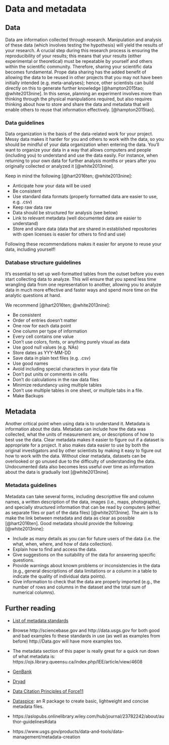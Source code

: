 # Data and metadata {#data}

## Data

Data are information collected through research. Manipulation and analysis of these data (which involves testing the hypothesis) will yield the results of your research. A crucial step during this research process is ensuring the reproducibility of your results; this means that your results (either experimental or theoretical) must be repeatable by yourself and others within the scientific community. Therefore, sharing your scientific data becomes fundamental. Prope data sharing has the added benefit of allowing the data to be reused in other projects that you may not have been initially intended (e.g. meta-analyses); hence, other scientists can build directly on this to generate further knowledge 
[@hampton2015tao; @white2013nine].
In this sense, planning an experiment involves more than thinking through the physical manipulations required, but also requires thinking about how to store and share the data and metadata that will enable others to reuse that information effectively. 
[@hampton2015tao].

### Data guidelines

Data organization is the basis of the data-related work for your project. Messy data makes it harder for you and others to work with the data, so you should be mindful of your data organization when entering the data. You’ll want to organize your data in a way that allows computers and people (including you) to understand and use the data easily. For instance, when returning to your own data for further analysis months or years after you originally collected or analyzed it [@white2013nine].

Keep in mind the following [@hart2016ten; @white2013nine]:

* Anticipate how your data will be used
* Be consistent
* Use standard data formats (properly formatted data are easier to use, e.g. .csv)
* Keep raw data raw
* Data should be structured for analysis (see below)
* Link to relevant metadata (well documented data are easier to understand)
* Store and share data (data that are shared in established repositories with open licenses is easier for others to find and use)

Following these recommendations makes it easier for anyone to reuse your data, including yourself!

### Database structure guidelines

It’s essential to set up well-formatted tables from the outset before you even start collecting data to analyze. 
This will ensure that you spend less time wrangling data from one representation to another, allowing you to analyze data in much more effective and faster ways and spend more time on the analytic questions at hand.

We recommend [@hart2016ten; @white2013nine]:

* Be consistent
* Order of entries doesn’t matter
* One row for each data point
* One column per type of information
* Every cell contains one value
* Don’t use colors, fonts, or anything purely visual as data
* Use good null values (e.g. NAs)
* Store dates as YYY-MM-DD
* Save data in plain text files (e.g. .csv)
* Use good names
* Avoid including special characters in your data file
* Don’t put units or comments in cells
* Don't do calculations in the raw data files
* Minimize redundancy using multiple tables
* Don’t use multiple tables in one sheet, or multiple tabs in a file.
* Make Backups

## Metadata

Another critical point when using data is to understand it. Metadata is information about the data. Metadata can include how the data was collected, what the units of measurement are, or descriptions of how to best use the data. Clear metadata makes it easier to figure out if a dataset is appropriate for a project. It also makes data easier to use by both the original investigators and by other scientists by making it easy to figure out how to work with the data. Without clear metadata, datasets can be overlooked or go unused due to the difficulty of understanding the data. Undocumented data also becomes less useful over time as information about the data is gradually lost [@white2013nine]. 

### Metadata guidelines

Metadata can take several forms, including descripttive file and column names, a written description of the data, images (i.e., maps, photographs), and specially structured information that can be read by computers (either as separate files or part of the data files) [@white2013nine]. The aim is to make the link between metadata and data as clear as possible [@hart2016ten]. 
Good metadata should provide the following:
[@white2013nine]:

* Include as many details as you can for future users of the data (i.e. the what, when, where, and how of data collection).
* Explain how to find and access the data.
* Give suggestions on the suitability of the data for answering specific questions.
* Provide warnings about known problems or inconsistencies in the data (e.g., general descriptions of data limitations or a column in a table to indicate the quality of individual data points).
* Give information to check that the data are properly imported (e.g., the number of rows and columns in the dataset and the total sum of numerical columns).

## Further reading

* [List of metadata standards](http://www.dcc.ac.uk/resources/metadata-standards/list)

* Browse http://sciencebase.gov and http://data.usgs.gov for both good and bad examples fo these standards in use (as well as examples from before)  http://Data.gov will have more examples too.

* The metadata section of this paper is really great for a quick run down of what metadata is: https://ojs.library.queensu.ca/index.php/IEE/article/view/4608

* [GenBank](http://www.ncbi.nlm.nih.gov/ genbank/) 

* [Dryad](http://datadryad.org/)

* [Data Citation Principles of Force11](https://www.force11.org/datacitationprinciples)

* [Dataspice](https://github.com/ropenscilabs/dataspice): an R package to create basic, lightweight and concise metadata files.

* https://aslopubs.onlinelibrary.wiley.com/hub/journal/23782242/about/author-guidelines#data

* https://www.usgs.gov/products/data-and-tools/data-management/metadata-creation
